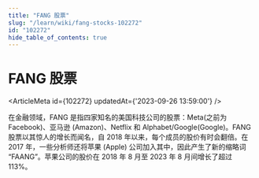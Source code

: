 ```yaml
---
title: "FANG 股票"
slug: "/learn/wiki/fang-stocks-102272"
id: "102272"
hide_table_of_contents: true
---
```



# FANG 股票

<ArticleMeta id={102272} updatedAt={'2023-09-26 13:59:00'} />
<div className='border-solid border-b border-t-0 my-4 border-[var(--ifm-color-gray-300)]' />

在金融领域，FANG 是指四家知名的美国科技公司的股票：Meta(之前为 Facebook)、亚马逊 (Amazon)、Netflix 和 Alphabet/Google(Google)。FANG 股票以其惊人的增长而闻名，自 2018 年以来，每个成员的股价有时会翻倍。在 2017 年，一些分析师还将苹果 (Apple) 公司加入其中，因此产生了新的缩略词 “FAANG”。苹果公司的股价在 2018 年 8 月至 2023 年 8 月间增长了超过 113%。
